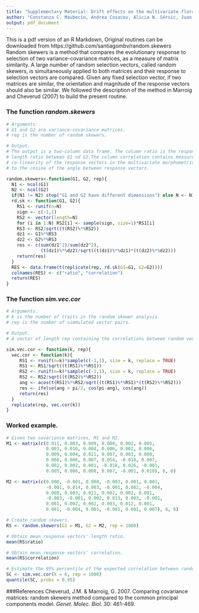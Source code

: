 ```yaml
---
title: "Supplementary Material: Drift effects on the multivariate floral phenotype of *Calceolaria polyrhiza* during a postglacial expansion in Patagonia"
author: "Constanza C. Maubecin, Andrea Cosacov, Alicia N. Sérsic, Juan Fornoni, Santiago Benitez-Vieyra"
output: pdf_document
---
```


This is a pdf version of an R Markdown, Original routines can be downloaded from https://github.com/santiagombv/random.skewers    
Random skewers is a method that compares the evolutionary response to selection of two variance-covariance matrices, as a measure of matrix similarity. A large number of random selection vectors, called random skewers, is simultaneously applied to both matrices and their response to selection vectors are compared. Given any fixed selection vector, if two matrices are similar, the orientation and magnitude of the response vectors should also be similar. We followed the description of the method in Marroig and Cheverud (2007) to build the present routine.  

### The function *random.skewers*  

```r
# Arguments.
# G1 and G2 are variance-covariance matrices.
# rep is the number of random skewers.

# Output.
# The output is a two-column data frame. The column ratio is the response vectors'
# length ratio between G1 nd G2.The column correlation contains measures of the
# co-linearity of the response vectors in the multivariate morphometric space, equal
# to the cosine of the angle between response vectors.

random.skewers<-function(G1, G2, rep){
  N1 <- ncol(G1)
  N2 <- ncol(G2)
  if(N1 != N2) stop("G1 and G2 have different dimensions") else N <- N1
  rd.sk <- function(G1, G2){
    RS1 <- runif(n=N)		
    sign <- c(-1,1)
    RS2 <- vector(length=N)
    for (i in 1:N) RS2[i] <- sample(sign, size=1)*RS1[i]
    RS3 <- RS2/sqrt((t(RS2)%*%RS2))
    dz1 <- G1%*%RS3
    dz2 <- G2%*%RS3
    res <- c(sum(dz1^2)/sum(dz2^2), 
             (t(dz1)%*%dz2)/sqrt((t(dz1)%*%dz1)*(t(dz2)%*%dz2)))
    return(res)
  }
  RES <- data.frame(t(replicate(rep, rd.sk(G1=G1, G2=G2))))
  colnames(RES) <- c("ratio", "correlation")
  return(RES)
}

```

### The function *sim.vec.cor*
```r
# Arguments.
# k is the number of traits in the random skewer analysis.
# rep is the number of simmulated vector pairs.

# Output.
# A vector of length rep containing the correlations between random vectors. 

sim.vec.cor <- function(k, rep){
  vec.cor <- function(k){
     RS1 <- runif(n=k)*sample(c(-1,1), size = k, replace = TRUE)
     RS1 <- RS1/sqrt((t(RS1)%*%RS1)) 
     RS2 <- runif(n=k)*sample(c(-1,1), size = k, replace = TRUE)
     RS2 <- RS2/sqrt((t(RS2)%*%RS2))
     ang <- acos(t(RS1)%*%RS2/sqrt((t(RS1)%*%RS1)*(t(RS2)%*%RS2)))
     res <- ifelse(ang > pi/2, cos(pi-ang), cos(ang))
     return(res)
  }
  replicate(rep, vec.cor(k))
}

```

### Worked example.
```r
# Given two covariance matrices, M1 and M2.
M1 <- matrix(c(0.011, 0.003, 0.009, 0.008, 0.002, 0.005,
               0.003, 0.010, 0.004, 0.006, 0.002, 0.006,
               0.009, 0.004, 0.021, 0.007, 0.001, 0.008,
               0.008, 0.006, 0.007, 0.054, -0.018, 0.007,
               0.002, 0.002, 0.001, -0.018, 0.026, -0.001,
               0.005, 0.006, 0.008, 0.007, -0.001, 0.010), 6, 6)

M2 <- matrix(c(0.008, -0.001, 0.008, -0.003, 0.001, 0.001,
               -0.001, 0.014, 0.003, -0.001, 0.002, -0.004,
               0.008, 0.003, 0.021, 0.002, 0.002, 0.001,
               -0.003, -0.001, 0.002, 0.013, 0.003, -0.001,
               0.001, 0.002, 0.002, 0.003, 0.012, 0.001,
               0.001, -0.004, 0.001, -0.001, 0.001, 0.007), 6, 6)

# Create random skewers.
RS <- random.skewers(G1 = M1, G2 = M2, rep = 1000)

# Obtain mean response vectors' length ratio.
mean(RS$ratio)

# Obtain mean response vectors' correlation.
mean(RS$correlation)

# Estimate the 95% percentile of the expected correlation between random vectors.
SC <- sim.vec.cor(k = 6, rep = 1000)
quantile(SC, probs = 0.95)

```

###References
Cheverud, J.M. & Marroig, G. 2007. Comparing covariance matrices: random skewers method compared to  the common principal components model. *Genet. Molec. Biol.* 30: 461-469.

